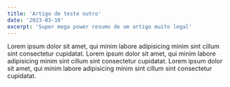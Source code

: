 ```yaml
---
title: 'Artigo de teste outro'
date: '2023-03-10'
excerpt: 'Super mega power resumo de um artigo muito legal'
---
```


Lorem ipsum dolor sit amet, qui minim labore adipisicing minim sint cillum sint consectetur cupidatat.
Lorem ipsum dolor sit amet, qui minim labore adipisicing minim sint cillum sint consectetur cupidatat.
Lorem ipsum dolor sit amet, qui minim labore adipisicing minim sint cillum sint consectetur cupidatat.
